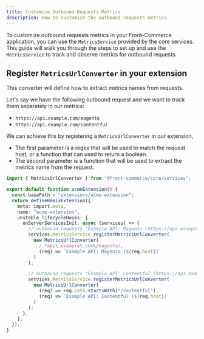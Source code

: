 ```yaml
---
title: Customize Outbound Requests Metrics
description: How to customize the outbound requests metrics.
---
```


To customize outbound requests metrics in your Front-Commerce application, you
can use the `MetricsService` provided by the core services. This guide will walk
you through the steps to set up and use the `MetricsService` to track and
observe metrics for outbound requests.

## Register `MetricsUrlConverter` in your extension

This converter will define how to extract metrics names from requests.

Let's say we have the following outbound request and we want to track them
separately in our metrics:

- `https://api.example.com/magento`
- `https://api.example.com/contentful`

We can achieve this by registering a `MetricsUrlConverter` in our extension,

- The first parameter is a regex that will be used to match the request host, or
  a function that can used to return a boolean.
- The second parameter is a function that will be used to extract the metrics
  name from the request.

```typescript title="src/extensions/acme-extension/index.ts"
import { MetricsUrlConverter } from "@front-commerce/core/services";

export default function acmeExtension() {
  const basePath = "extensions/acme-extension";
  return defineRemixExtension({
    meta: import.meta,
    name: "acme-extension",
    unstable_lifecycleHooks: {
      onServerServicesInit: async (services) => {
        // outbound requests "Example API: Magento (https://api.example.com/magento/product/1)"
        services.MetricsService.registerMetricsUrlConverter(
          new MetricsUrlConverter(
            /.*api\.example\.com\/magento/,
            (req) => `Example API: Magento (${req.host})`
          )
        );

        // outbound requests "Example API: Contentful (https://api.example.com/contentful/rest)"
        services.MetricsService.registerMetricsUrlConverter(
          new MetricsUrlConverter(
            (req) => req.path.startsWith("/contentful"),
            (req) => `Example API: Contentful (${req.host})`
          )
        );
      },
    },
  });
}
```
